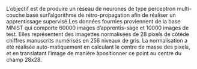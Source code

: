 L’objectif est de produire un réseau de neurones de type perceptron multi-couche basé surl’algorithme de rétro-propagation afin de réaliser un apprentissage supervisé.Les données fournies proviennent de la base MNIST qui comporte 60000 images d’apprentis-sage et 10000 images de test. Elles représentent des imagettes normalisées de 28 pixels de côtéde chiffres manuscrits numérisés en 256 niveaux de gris. La normalisation a été réalisée auto-matiquement en calculant le centre de masse des pixels, et en translatant l’image de manière àpositionner ce point au centre du champ 28x28.
